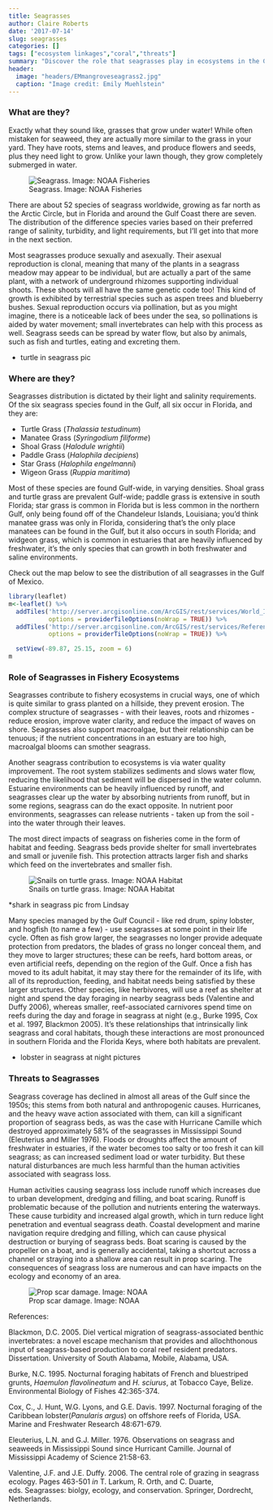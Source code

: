 ```yaml
---
title: Seagrasses
author: Claire Roberts
date: '2017-07-14'
slug: seagrasses
categories: []
tags: ["ecosystem linkages","coral","threats"]
summary: "Discover the role that seagrasses play in ecosystems in the Gulf of Mexico"
header:
  image: "headers/EMmangroveseagrass2.jpg"
  caption: "Image credit: Emily Muehlstein"
---
```


### What are they?

Exactly what they sound like, grasses that grow under water!  While often mistaken for seaweed, they are actually more similar to the grass in your yard.  They have roots, stems and leaves, and produce flowers and seeds, plus they need light to grow.  Unlike your lawn though, they grow completely submerged in water.

![Seagrass. Image: NOAA Fisheries](/img/seagrassFlounder2.jpg)

There are about 52 species of seagrass worldwide, growing as far north as the Arctic Circle, but in Florida and around the Gulf Coast there are seven.  The distribution of the difference species varies based on their preferred range of salinity, turbidity, and light requirements, but I'll get into that more in the next section.

Most seagrasses produce sexually and asexually.  Their asexual reproduction is clonal, meaning that many of the plants in a seagrass meadow may appear to be individual, but are actually a part of the same plant, with a network of underground rhizomes supporting individual shoots.  These shoots will all have the same genetic code too!  This kind of growth is exhibited by terrestrial species such as aspen trees and blueberry bushes.  Sexual reproduction occurs via pollination, but as you might imagine, there is a noticeable lack of bees under the sea, so pollinations is aided by water movement; small invertebrates can help with this process as well. Seagrass seeds can be spread by water flow, but also by animals, such as fish and turtles, eating and excreting them.

* turtle in seagrass pic


### Where are they?
Seagrasses distribution is dictated by their light and salinity requirements.  Of the six seagrass species found in the Gulf, all six occur in Florida, and they are:

- Turtle Grass (*Thalassia testudinum*)
- Manatee Grass (*Syringodium filiforme*)
- Shoal Grass (*Halodule wrightii*)
- Paddle Grass (*Halophila decipiens*)
- Star Grass (*Halophila engelmanni*)
- Wigeon Grass (*Ruppia maritima*)


Most of these species are found Gulf-wide, in varying densities.  Shoal grass and turtle grass are prevalent Gulf-wide; paddle grass is extensive in south Florida; star grass is common in Florida but is less common in the northern Gulf, only being found off of the Chandeleur Islands, Louisiana; you'd think manatee grass was only in Florida, considering that's the only place manatees can be found in the Gulf, but it also occurs in south Florida; and widgeon grass, which is common in estuaries that are heavily influenced by freshwater, it's the only species that can growth in both freshwater and saline environments.

Check out the map below to see the distribution of all seagrasses in the Gulf of Mexico.


```r
library(leaflet)
m<-leaflet() %>%
  addTiles('http://server.arcgisonline.com/ArcGIS/rest/services/World_Imagery/MapServer/tile/{z}/{y}/{x}',
           options = providerTileOptions(noWrap = TRUE)) %>%
  addTiles('http://server.arcgisonline.com/ArcGIS/rest/services/Reference/World_Boundaries_and_Places/Mapserver/tile/{z}/{y}/{x}',
           options = providerTileOptions(noWrap = TRUE)) %>%

  setView(-89.87, 25.15, zoom = 6)
m
```



### Role of Seagrasses in Fishery Ecosystems

Seagrasses contribute to fishery ecosystems in crucial ways, one of which is quite similar to grass planted on a hillside, they prevent erosion.  The complex structure of seagrasses - with their leaves, roots and rhizomes - reduce erosion, improve water clarity, and reduce the impact of waves on shore.  Seagrasses also support macroalgae, but their relationship can be tenuous; if the nutrient concentrations in an estuary are too high, macroalgal blooms can smother seagrass.

Another seagrass contribution to ecosystems is via water quality improvement.  The root system stabilizes sediments and slows water flow, reducing the likelihood that sediment will be dispersed in the water column.  Estuarine environments can be heavily influenced by runoff, and seagrasses clear up the water by absorbing nutrients from runoff, but in some regions, seagrass can do the exact opposite.  In nutrient poor environments, seagrasses can release nutrients - taken up from the soil - into the water through their leaves.

The most direct impacts of seagrass on fisheries come in the form of habitat and feeding.  Seagrass beds provide shelter for small invertebrates and small or juvenile fish.  This protection attracts larger fish and sharks which feed on the invertebrates and smaller fish.

![Snails on turtle grass. Image: NOAA Habitat](/img/turtleGrassSnails.jpg)

*shark in seagrass pic from Lindsay

Many species managed by the Gulf Council - like red drum, spiny lobster, and hogfish (to name a few) - use seagrasses at some point in their life cycle.  Often as fish grow larger, the seagrasses no longer provide adequate protection from predators, the blades of grass no longer conceal them, and they move to larger structures; these can be reefs, hard bottom areas, or even artificial reefs, depending on the region of the Gulf.  Once a fish has moved to its adult habitat, it may stay there for the remainder of its life, with all of its reproduction, feeding, and habitat needs being satisfied by these larger structures.  Other species, like herbivores, will use a reef as shelter at night and spend the day foraging in nearby seagrass beds (Valentine and Duffy 2006), whereas smaller, reef-associated carnivores spend time on reefs during the day and forage in seagrass at night (e.g., Burke 1995, Cox et al. 1997, Blackmon 2005).  It's these relationships that intrinsically link seagrass and coral habitats, though these interactions are most pronounced in southern Florida and the Florida Keys, where both habitats are prevalent.

* lobster in seagrass at night pictures



### Threats to Seagrasses

Seagrass coverage has declined in almost all areas of the Gulf since the 1950s; this stems from both natural and anthropogenic causes.  Hurricanes, and the heavy wave action associated with them, can kill a significant proportion of seagrass beds, as was the case with Hurricane Camille which destroyed approximately 58% of the seagrasses in Mississippi Sound (Eleuterius and Miller 1976).  Floods or droughts affect the amount of freshwater in estuaries, if the water becomes too salty or too fresh it can kill seagrass; as can increased sediment load or water turbidity.  But these natural disturbances are much less harmful than the human activities associated with seagrass loss.

Human activities causing seagrass loss include runoff which increases due to urban development, dredging and filling, and boat scaring.  Runoff is problematic because of the pollution and nutrients entering the waterways.  These cause turbidity and increased algal growth, which in turn reduce light penetration and eventual seagrass death.  Coastal development and marine navigation require dredging and filling, which can cause physical destruction or burying of seagrass beds.  Boat scaring is caused by the propeller on a boat, and is generally accidental, taking a shortcut across a channel or straying into a shallow area can result in prop scaring.  The consequences of seagrass loss are numerous and can have impacts on the ecology and economy of an area.

![Prop scar damage. Image: NOAA](/img/propscarDamageNOAA.jpg)



References:

Blackmon, D.C. 2005. Diel vertical migration of seagrass-associated benthic invertebrates: a novel escape mechanism that provides and allochthonous input of seagrass-based production to coral reef resident predators. Dissertation. University of South Alabama, Mobile, Alabama, USA.

Burke, N.C. 1995. Nocturnal foraging habitats of French and bluestriped grunts, *Haemulon flavolineatum* and *H. sciurus*, at Tobacco Caye, Belize. Environmental Biology of Fishes 42:365-374.

Cox, C., J. Hunt, W.G. Lyons, and G.E. Davis. 1997. Nocturnal foraging of the Caribbean lobster(*Panularis argus*) on offshore reefs of Florida, USA. Marine and Freshwater Research 48:671-679.

Eleuterius, L.N. and G.J. Miller. 1976. Observations on seagrass and seaweeds in Mississippi Sound since Hurricant Camille. Journal of Mississippi Academy of Science 21:58-63.

Valentine, J.F. and J.E. Duffy. 2006. The central role of grazing in seagrass ecology. Pages 463-501 *in* T. Larkum, R. Orth, and C. Duarte, eds. Seagrasses: biolgy, ecology, and conservation. Springer, Dordrecht, Netherlands.







